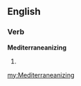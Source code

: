 ==English==

===Verb===
'''Mediterraneanizing'''

# {{present participle of|[[Mediterraneanize]]}}

[[my:Mediterraneanizing]]